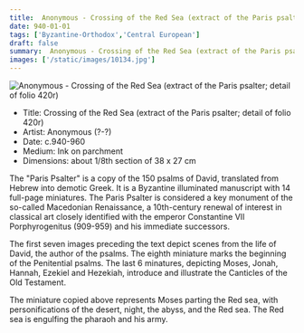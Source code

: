 ```yaml
---
title:  Anonymous - Crossing of the Red Sea (extract of the Paris psalter; detail of folio 420r)
date: 940-01-01
tags: ['Byzantine-Orthodox','Central European']
draft: false
summary:  Anonymous - Crossing of the Red Sea (extract of the Paris psalter; detail of folio 420r)
images: ['/static/images/10134.jpg']
---
```


![ Anonymous - Crossing of the Red Sea (extract of the Paris psalter; detail of folio 420r)](/static/images/10134.jpg)

* Title: Crossing of the Red Sea (extract of the Paris psalter; detail of folio 420r)
* Artist:  Anonymous (?-?)
* Date: c.940-960
* Medium: Ink on parchment
* Dimensions: about 1/8th section of 38 x 27 cm

The "Paris Psalter" is a copy of the 150 psalms of David, translated from Hebrew into demotic Greek. It is a Byzantine illuminated manuscript with 14 full-page miniatures. The Paris Psalter is considered a key monument of the so-called Macedonian Renaissance, a 10th-century renewal of interest in classical art closely identified with the emperor Constantine VII Porphyrogenitus (909-959) and his immediate successors.

The first seven images preceding the text depict scenes from the life of David, the author of the psalms. The eighth miniature marks the beginning of the Penitential psalms. The last 6 minatures, depicting Moses, Jonah, Hannah, Ezekiel and Hezekiah, introduce and illustrate the Canticles of the Old Testament. 

The miniature copied above represents Moses parting the Red sea, with personifications of the desert, night, the abyss, and the Red sea. The Red sea is engulfing the pharaoh and his army.
